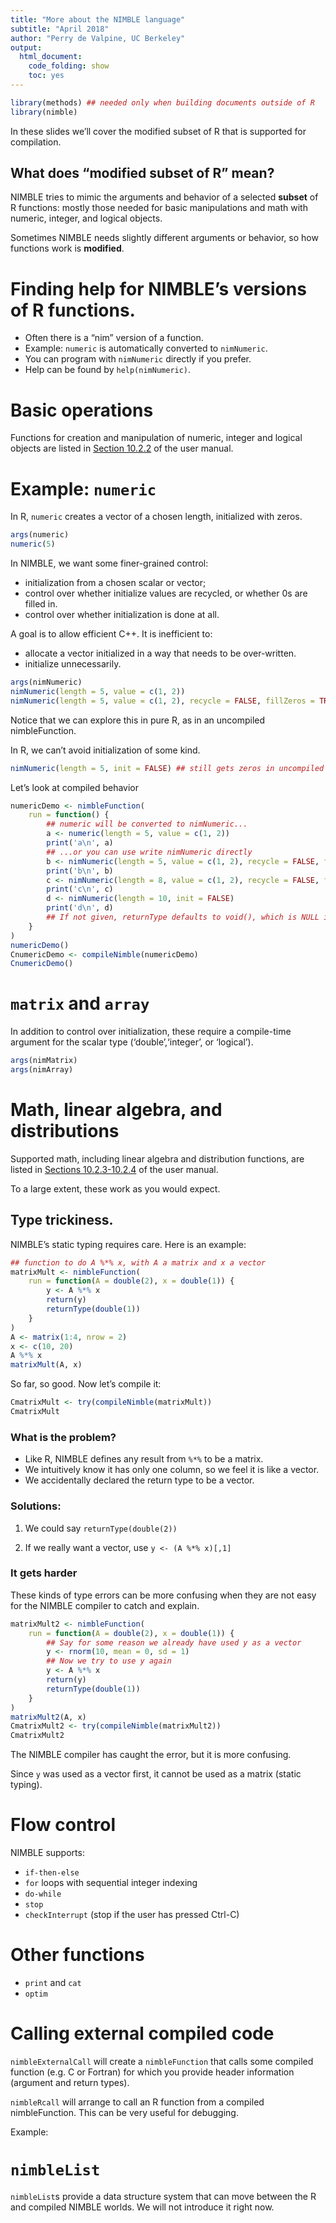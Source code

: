 ```yaml
---
title: "More about the NIMBLE language"
subtitle: "April 2018"
author: "Perry de Valpine, UC Berkeley"
output:
  html_document:
    code_folding: show
    toc: yes
---
```


```r
library(methods) ## needed only when building documents outside of R
library(nimble)
```

In these slides we'll cover the modified subset of R that is supported for compilation.

## What does "modified subset of R" mean?

NIMBLE tries to mimic the arguments and behavior of a selected **subset** of R functions: mostly those needed for basic manipulations and math with numeric, integer, and logical objects.

Sometimes NIMBLE needs slightly different arguments or behavior, so how functions work is **modified**. 

# Finding help for NIMBLE's versions of R functions.

- Often there is a "nim" version of a function.
- Example: `numeric` is automatically converted to `nimNumeric`.
- You can program with `nimNumeric` directly if you prefer.
- Help can be found by `help(nimNumeric)`.

# Basic operations

Functions for creation and manipulation of numeric, integer and logical objects are listed in [Section 10.2.2](../NimbleUserManual.pdf#page=108) of the user manual.

# Example: `numeric`

In R, `numeric` creates a vector of a chosen length, initialized with zeros.
```r
args(numeric)
numeric(5)
```

In NIMBLE, we want some finer-grained control:

- initialization from a chosen scalar or vector;
- control over whether initialize values are recycled, or whether 0s are filled in.
- control over whether initialization is done at all.

A goal is to allow efficient C++. It is inefficient to:

- allocate a vector initialized in a way that needs to be over-written.
- initialize unnecessarily.

```r
args(nimNumeric)
nimNumeric(length = 5, value = c(1, 2))
nimNumeric(length = 5, value = c(1, 2), recycle = FALSE, fillZeros = TRUE)
```

Notice that we can explore this in pure R, as in an uncompiled
nimbleFunction.

In R, we can't avoid initialization of some kind.
```r
nimNumeric(length = 5, init = FALSE) ## still gets zeros in uncompiled mode
```

Let's look at compiled behavior
```r
numericDemo <- nimbleFunction(
    run = function() {
        ## numeric will be converted to nimNumeric...
        a <- numeric(length = 5, value = c(1, 2))
        print('a\n', a)
        ## ...or you can use write nimNumeric directly
        b <- nimNumeric(length = 5, value = c(1, 2), recycle = FALSE, fillZeros = TRUE)
        print('b\n', b)
        c <- nimNumeric(length = 8, value = c(1, 2), recycle = FALSE, fillZeros = FALSE)
        print('c\n', c)
        d <- nimNumeric(length = 10, init = FALSE)
        print('d\n', d)
        ## If not given, returnType defaults to void(), which is NULL in R.
    }
)
numericDemo()
CnumericDemo <- compileNimble(numericDemo)
CnumericDemo()
```

# `matrix` and `array`

In addition to control over initialization, these require a
compile-time argument for the scalar type ('double','integer', or
'logical').

```r
args(nimMatrix)
args(nimArray)
```

# Math,  linear algebra, and distributions

Supported math, including linear algebra and distribution functions,
are listed in
[Sections 10.2.3-10.2.4](../NimbleUserManual.pdf#page=109) of the user
manual.

To a large extent, these work as you would expect.

## Type trickiness.

NIMBLE's static typing requires care.  Here is an example:

```r
## function to do A %*% x, with A a matrix and x a vector
matrixMult <- nimbleFunction(
    run = function(A = double(2), x = double(1)) {
        y <- A %*% x
        return(y)
        returnType(double(1))
    }
)
A <- matrix(1:4, nrow = 2)
x <- c(10, 20)
A %*% x
matrixMult(A, x)
```

So far, so good.  Now let's compile it:
```r
CmatrixMult <- try(compileNimble(matrixMult))
CmatrixMult
```

### What is the problem?

- Like R, NIMBLE defines any result from `%*%` to be a matrix.
- We intuitively know it has only one column, so we feel it is like a
vector.
- We accidentally declared the return type to be a vector.

### Solutions:

1. We could say `returnType(double(2))`

2. If we really want a vector, use `y <- (A %*% x)[,1]`

### It gets harder

These kinds of type errors can be more confusing when they are not
easy for the NIMBLE compiler to catch and explain.

```r
matrixMult2 <- nimbleFunction(
    run = function(A = double(2), x = double(1)) {
        ## Say for some reason we already have used y as a vector
        y <- rnorm(10, mean = 0, sd = 1)
        ## Now we try to use y again
        y <- A %*% x
        return(y)
        returnType(double(1))
    }
)
matrixMult2(A, x)
CmatrixMult2 <- try(compileNimble(matrixMult2))
CmatrixMult2
```

The NIMBLE compiler has caught the error, but it is more confusing.

Since `y` was used as a vector first, it cannot be used as a matrix
(static typing).

# Flow control

NIMBLE supports:

- `if-then-else`
- `for` loops with sequential integer indexing
- `do-while`
- `stop`
- `checkInterrupt` (stop if the user has pressed Ctrl-C)

# Other functions

- `print` and `cat`
- `optim`

# Calling external compiled code

`nimbleExternalCall` will create a `nimbleFunction` that calls some
compiled function (e.g. C or Fortran) for which you provide header
information (argument and return types).

`nimbleRcall` will arrange to call an R function from a compiled
nimbleFunction.  This can be very useful for debugging.

Example:

# `nimbleList` #

`nimbleList`s provide a data structure system that can move between the R and compiled NIMBLE worlds.  We will not introduce it right now.